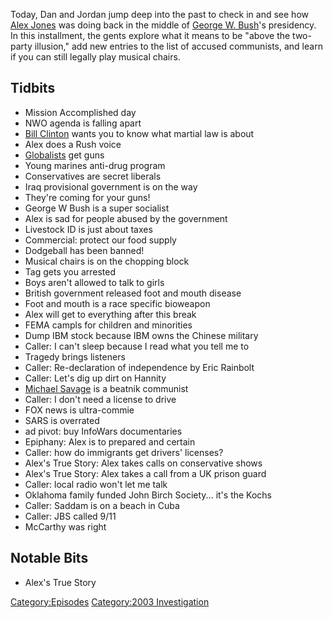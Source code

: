 {{DEFAULTSORT:
    #_EPISODE_0544:May 1, 2003
}}{{Episode
    | title           = May 1, 2003
    | caption         = Listen to this episode on [https://knowledgefight.libsyn.com/544-may-1-2003 Libsyn] [https://open.spotify.com/episode/18LxcNTqRHLNdK2HEDOGjC Spotify], Read the [[Transcript/544: May 1, 2003|Unofficial Transcript]]
    | episodeNumber   = 544
    | length          = 01:48:10
    | airDate         = March 29, 2021
    | coverageDate    = May 1, 2003
    | episodeType     = [[:Category:2003 Investigation|2003 Investigation]]
    | appearance      = [[Rush Limbaugh]], [[George W Bush]], [[Eric Rainbolt]], [[Sean Hannity]], [[Michael Savage]], [[Joseph McCarthy]]
    | oocDrop         = What do you think about them apples?
    | previousEpisode = [[543: March 23-24, 2021]]
    | nextEpisode     = [[545: March 30-31, 2021]]
}}

{{Stub}}

Today, Dan and Jordan jump deep into the past to check in and see how [[Alex Jones]] was doing back in the middle of [[George W Bush|George W. Bush]]'s presidency. In this installment, the gents explore what it means to be "above the two-party illusion," add new entries to the list of accused communists, and learn if you can still legally play musical chairs.

==Tidbits==

*Mission Accomplished day
*NWO agenda is falling apart
*[[Bill Clinton]] wants you to know what martial law is about
*Alex does a Rush voice
*[[Globalists]] get guns
*Young marines anti-drug program
*Conservatives are secret liberals
*Iraq provisional government is on the way
*They're coming for your guns!
*George W Bush is a super socialist
*Alex is sad for people abused by the government
*Livestock ID is just about taxes
*Commercial: protect our food supply
*Dodgeball has been banned!
*Musical chairs is on the chopping block
*Tag gets you arrested
*Boys aren't allowed to talk to girls
*British government released foot and mouth disease
*Foot and mouth is a race specific bioweapon
*Alex will get to everything after this break
*FEMA campls for children and minorities
*Dump IBM stock because IBM owns the Chinese military
*Caller: I can't sleep because I read what you tell me to
*Tragedy brings listeners
*Caller: Re-declaration of independence by Eric Rainbolt
*Caller: Let's dig up dirt on Hannity
*[[Michael Savage]] is a beatnik communist
*Caller: I don't need a license to drive
*FOX news is ultra-commie
*SARS is overrated
*ad pivot: buy InfoWars documentaries
*Epiphany: Alex is to prepared and certain
*Caller: how do immigrants get drivers' licenses?
*Alex's True Story: Alex takes calls on conservative shows
*Alex's True Story: Alex takes a call from a UK prison guard
*Caller: local radio won't let me talk
*Oklahoma family funded John Birch Society... it's the Kochs
*Caller: Saddam is on a beach in Cuba
*Caller: JBS called 9/11
*McCarthy was right

==Notable Bits==

*Alex's True Story

[[Category:Episodes]]
[[Category:2003 Investigation]]
